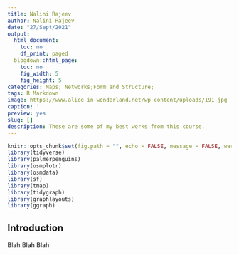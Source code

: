 ```yaml
---
title: Nalini Rajeev
author: Nalini Rajeev
date: "27/Sept/2021"
output:
  html_document:
    toc: no
    df_print: paged
  blogdown::html_page:
    toc: no
    fig_width: 5
    fig_height: 5
categories: Maps; Networks;Form and Structure;
tags: R Markdown
image: https://www.alice-in-wonderland.net/wp-content/uploads/191.jpg
caption: ''
preview: yes
slug: []
description: These are some of my best works from this course.
---
```


```r
knitr::opts_chunk$set(fig.path = "", echo = FALSE, message = FALSE, warning = FALSE)
library(tidyverse)
library(palmerpenguins)
library(osmplotr)
library(osmdata)
library(sf)
library(tmap)
library(tidygraph)
library(graphlayouts)
library(ggraph)

```

## Introduction

Blah Blah Blah
